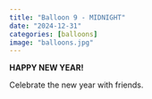 ```yaml
---
title: "Balloon 9 - MIDNIGHT"
date: "2024-12-31"
categories: [balloons]
image: "balloons.jpg"
---
```


**HAPPY NEW YEAR!**

Celebrate the new year with friends.